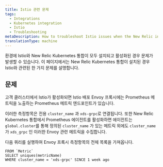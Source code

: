 ```yaml
---
title: Istio 관련 문제
tags:
  - Integrations
  - Kubernetes integration
  - Istio
  - Troubleshooting
metaDescription: How to troubleshoot Istio issues when the New Relic integration is also installed.
translationType: machine
---
```


환경에 Istio와 New Relic Kubernetes 통합이 모두 설치되고 활성화된 경우 문제가 발생할 수 있습니다. 이 페이지에서는 New Relic Kubernetes 통합이 설치된 경우 Istio와 관련된 한 가지 문제를 설명합니다.

## 문제

고객 클러스터에서 Istio가 활성화되면 Istio 배포 Envoy 프록시에는 Prometheus 메트릭을 노출하는 Prometheus 메트릭 엔드포인트가 있습니다.

이러한 측정항목은 전용 `cluster_name` 과 `xds-grpc`로 연결됩니다. 또한 New Relic Kubernetes 통합에서 Prometheus 에이전트를 활성화하면 에이전트는 `global.cluster`를 통해 정의된 `cluster_name` 가 있는 메트릭 외에도 `cluster_name` 가 `xds_grpc` 인 이러한 Envoy 관련 메트릭을 수집합니다.

다음 쿼리를 실행하여 Envoy 프록시 측정항목의 전체 목록을 가져옵니다.

```
FROM `Metric`
SELECT uniques(metricName)
WHERE cluster_name = 'xds-grpc' SINCE 1 week ago
```